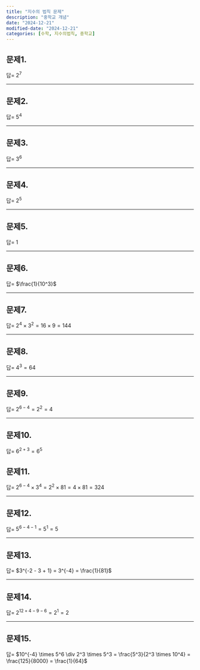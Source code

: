 ```yaml
---
title: "지수의 법칙 문제"
description: "중학교 개념"
date: "2024-12-21"
modified-date: "2024-12-21"
categories: [수학, 지수의법칙, 중학교]
---
```


## 문제1.

::: {.callout-note title="$2^3 \\times 2^4 = ?$" collapse="true" appearance="minimal"}
답= $2^7$
:::

---

## 문제2.

::: {.callout-note title="$5^6 \\div 5^2 = ?$" collapse="true" appearance="minimal"}
답= $5^4$
:::

---

## 문제3.

::: {.callout-note title="$(3^2)^3 = ?$" collapse="true" appearance="minimal"}
답= $3^6$
:::

---

## 문제4.

::: {.callout-note title="$2^4 \times 2^3 \\div 2^2 = ?$" collapse="true" appearance="minimal"}
답= $2^5$
:::

---

## 문제5.

::: {.callout-note title="$7^0 = ?$" collapse="true" appearance="minimal"}
답= $1$
:::

---

## 문제6.

::: {.callout-note title="$10^{-3} = ?$" collapse="true" appearance="minimal"}
답= $\frac{1}{10^3}$
:::

---

## 문제7.

::: {.callout-note title="$2 \times 3^2 \times 2^3 = ?$" collapse="true" appearance="minimal"}
답= $2^4 \times 3^2 = 16 \times 9 = 144$
:::

---

## 문제8.

::: {.callout-note title="$(4^2 \\div 4)^3 = ?$" collapse="true" appearance="minimal"}
답= $4^3 = 64$
:::

---

## 문제9.

::: {.callout-note title="$(2^3)^2 \\times 2^{-4} = ?$" collapse="true" appearance="minimal"}
답= $2^{6 - 4} = 2^2 = 4$
:::

---

## 문제10.

::: {.callout-note title="$6^2 \\div 6^{-3} = ?$" collapse="true" appearance="minimal"}
답= $6^{2 + 3} = 6^5$
:::

## 문제11.

::: {.callout-note title="$(2^3 \times 3^2)^2 \\div 2^4 = ?$" collapse="true" appearance="minimal"}
답= $2^{6 - 4} \times 3^4 = 2^2 \times 81 = 4 \times 81 = 324$
:::

---

## 문제12.

::: {.callout-note title="$(5^2)^3 \\div 5^4 \\cdot 5^{-1} = ?$" collapse="true" appearance="minimal"}
답= $5^{6 - 4 - 1} = 5^1 = 5$
:::

---

## 문제13.

::: {.callout-note title="$\\frac{3^{-2}}{3^3 \times 3^{-1}} = ?$" collapse="true" appearance="minimal"}
답= $3^{-2 - 3 + 1} = 3^{-4} = \frac{1}{81}$
:::

---

## 문제14.

::: {.callout-note title="$(4^3 \times 2^2)^2 \\div (2^3 \times 4)^3 = ?$" collapse="true" appearance="minimal"}
답= $2^{12 + 4 - 9 - 6} = 2^1 = 2$
:::

---

## 문제15.

::: {.callout-note title="$(10^{-2} \\cdot 5^3)^2 \\div (2 \\cdot 5)^3 = ?$" collapse="true" appearance="minimal"}
답= $10^{-4} \times 5^6 \div 2^3 \times 5^3 = \frac{5^3}{2^3 \times 10^4} = \frac{125}{8000} = \frac{1}{64}$
:::

